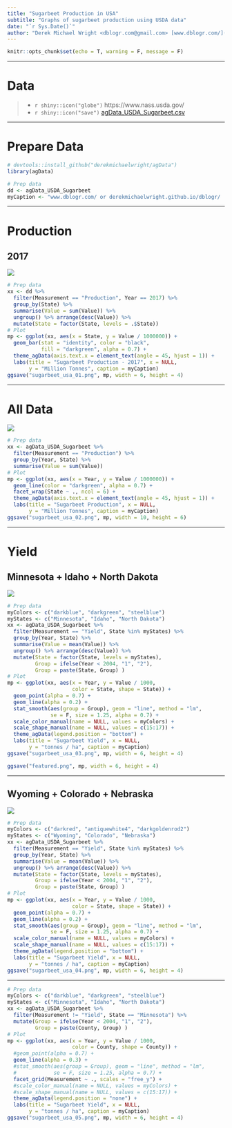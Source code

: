 ```yaml
---
title: "Sugarbeet Production in USA"
subtitle: "Graphs of sugarbeet production using USDA data"
date: "`r Sys.Date()`"
author: "Derek Michael Wright <dblogr.com@gmail.com> [www.dblogr.com/](https://dblogr.com/)"
---
```


```r
knitr::opts_chunk$set(echo = T, warning = F, message = F)
```

---

# Data

> - `r shiny::icon("globe")` https://www.nass.usda.gov/
> - `r shiny::icon("save")` [agData_USDA_Sugarbeet.csv](https://github.com/derekmichaelwright/agData/raw/master/Data/agData_USDA_Sugarbeet.csv)

---

# Prepare Data

```r
# devtools::install_github("derekmichaelwright/agData")
library(agData)
```

```r
# Prep data
dd <- agData_USDA_Sugarbeet
myCaption <- "www.dblogr.com/ or derekmichaelwright.github.io/dblogr/ | Data: USDA"
```

---

# Production

## 2017

![](sugarbeet_usa_01.png)

```r
# Prep data
xx <- dd %>% 
  filter(Measurement == "Production", Year == 2017) %>% 
  group_by(State) %>%
  summarise(Value = sum(Value)) %>%
  ungroup() %>% arrange(desc(Value)) %>%
  mutate(State = factor(State, levels = .$State))
# Plot
mp <- ggplot(xx, aes(x = State, y = Value / 1000000)) + 
  geom_bar(stat = "identity", color = "black", 
           fill = "darkgreen", alpha = 0.7) + 
  theme_agData(axis.text.x = element_text(angle = 45, hjust = 1)) +
  labs(title = "Sugarbeet Production - 2017", x = NULL,
       y = "Million Tonnes", caption = myCaption)
ggsave("sugarbeet_usa_01.png", mp, width = 6, height = 4)
```

---

# All Data

![](sugarbeet_usa_02.png)

```r
# Prep data
xx <- agData_USDA_Sugarbeet %>% 
  filter(Measurement == "Production") %>% 
  group_by(Year, State) %>%
  summarise(Value = sum(Value))
# Plot
mp <- ggplot(xx, aes(x = Year, y = Value / 1000000)) + 
  geom_line(color = "darkgreen", alpha = 0.7) + 
  facet_wrap(State ~ ., ncol = 6) +
  theme_agData(axis.text.x = element_text(angle = 45, hjust = 1)) +
  labs(title = "Sugarbeet Production", x = NULL,
       y = "Million Tonnes", caption = myCaption)
ggsave("sugarbeet_usa_02.png", mp, width = 10, height = 6)
```

---

# Yield

## Minnesota + Idaho + North Dakota

![](sugarbeet_usa_03.png)

```r
# Prep data
myColors <- c("darkblue", "darkgreen", "steelblue")
myStates <- c("Minnesota", "Idaho", "North Dakota")
xx <- agData_USDA_Sugarbeet %>% 
  filter(Measurement == "Yield", State %in% myStates) %>% 
  group_by(Year, State) %>%
  summarise(Value = mean(Value)) %>%
  ungroup() %>% arrange(desc(Value)) %>%
  mutate(State = factor(State, levels = myStates),
         Group = ifelse(Year < 2004, "1", "2"),
         Group = paste(State, Group) )
# Plot
mp <- ggplot(xx, aes(x = Year, y = Value / 1000, 
                     color = State, shape = State)) + 
  geom_point(alpha = 0.7) +
  geom_line(alpha = 0.2) +
  stat_smooth(aes(group = Group), geom = "line", method = "lm", 
              se = F, size = 1.25, alpha = 0.7) +
  scale_color_manual(name = NULL, values = myColors) +
  scale_shape_manual(name = NULL, values = c(15:17)) +
  theme_agData(legend.position = "bottom") +
  labs(title = "Sugarbeet Yield", x = NULL,
       y = "tonnes / ha", caption = myCaption)
ggsave("sugarbeet_usa_03.png", mp, width = 6, height = 4)
```

```r
ggsave("featured.png", mp, width = 6, height = 4)
```

---

## Wyoming + Colorado + Nebraska

![](sugarbeet_usa_04.png)

```r
# Prep data
myColors <- c("darkred", "antiquewhite4", "darkgoldenrod2")
myStates <- c("Wyoming", "Colorado", "Nebraska")
xx <- agData_USDA_Sugarbeet %>% 
  filter(Measurement == "Yield", State %in% myStates) %>% 
  group_by(Year, State) %>%
  summarise(Value = mean(Value)) %>%
  ungroup() %>% arrange(desc(Value)) %>%
  mutate(State = factor(State, levels = myStates),
         Group = ifelse(Year < 2004, "1", "2"),
         Group = paste(State, Group) )
# Plot
mp <- ggplot(xx, aes(x = Year, y = Value / 1000, 
                     color = State, shape = State)) + 
  geom_point(alpha = 0.7) +
  geom_line(alpha = 0.2) +
  stat_smooth(aes(group = Group), geom = "line", method = "lm", 
              se = F, size = 1.25, alpha = 0.7) +
  scale_color_manual(name = NULL, values = myColors) +
  scale_shape_manual(name = NULL, values = c(15:17)) +
  theme_agData(legend.position = "bottom") +
  labs(title = "Sugarbeet Yield", x = NULL,
       y = "tonnes / ha", caption = myCaption)
ggsave("sugarbeet_usa_04.png", mp, width = 6, height = 4)
```

---

```r
# Prep data
myColors <- c("darkblue", "darkgreen", "steelblue")
myStates <- c("Minnesota", "Idaho", "North Dakota")
xx <- agData_USDA_Sugarbeet %>% 
  filter(Measurement != "Yield", State == "Minnesota") %>% 
  mutate(Group = ifelse(Year < 2004, "1", "2"),
         Group = paste(County, Group) )
# Plot
mp <- ggplot(xx, aes(x = Year, y = Value / 1000, 
                     color = County, shape = County)) + 
  #geom_point(alpha = 0.7) +
  geom_line(alpha = 0.3) +
  #stat_smooth(aes(group = Group), geom = "line", method = "lm", 
  #            se = F, size = 1.25, alpha = 0.7) +
  facet_grid(Measurement ~ ., scales = "free_y") +
  #scale_color_manual(name = NULL, values = myColors) +
  #scale_shape_manual(name = NULL, values = c(15:17)) +
  theme_agData(legend.position = "none") +
  labs(title = "Sugarbeet Yield", x = NULL,
       y = "tonnes / ha", caption = myCaption)
ggsave("sugarbeet_usa_05.png", mp, width = 6, height = 4)
```
